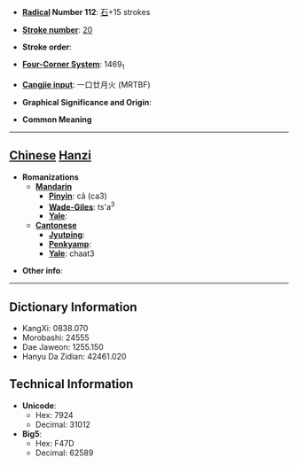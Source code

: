 * '''[[Wiktionary:Chinese radical index| Radical]] Number 112''': [[Wiktionary:Chinese radical index 石|石]]+15 strokes

* '''[[Wiktionary:Chinese total strokes index|Stroke number]]''': [[Wiktionary:Chinese total strokes index 20|20]]

* '''Stroke order''': 

* '''[[Wiktionary:Chinese four corner index|Four-Corner System]]''': 1469<sub>1</sub>

* '''[[Wiktionary:Chinese Cangjie index|Cangjie input]]''': 一口廿月火 (MRTBF)

* '''Graphical Significance and Origin''': 

* '''Common Meaning'''

----

== [[Chinese]] [[Hanzi]] ==

* '''Romanizations'''
** '''[[Mandarin]]'''
*** '''[[Pinyin]]''': cǎ (ca3)
*** '''[[Wade-Giles]]''': ts'a<sup>3</sup>
*** '''[[Yale]]''': 
** '''[[Cantonese]]'''
*** '''[[Jyutping]]''':
*** '''[[Penkyamp]]''': 
*** '''[[Yale]]''': chaat3

* '''Other info''': 

----

== Dictionary Information ==

* KangXi: 0838.070
* Morobashi: 24555
* Dae Jaweon: 1255.150
* Hanyu Da Zidian: 42461.020

== Technical Information ==

* '''Unicode''':
** Hex: 7924
** Decimal: 31012
* '''Big5''':
** Hex: F47D
** Decimal: 62589